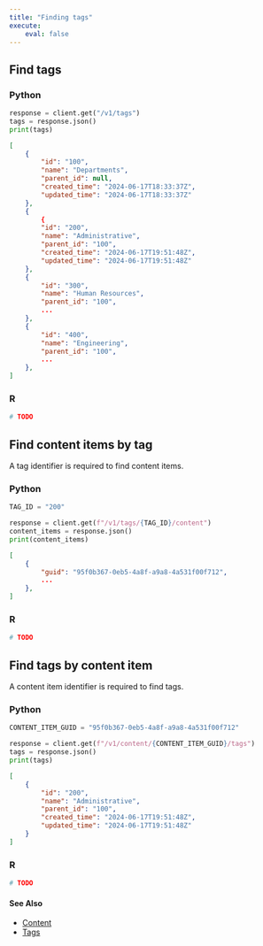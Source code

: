 ```yaml
---
title: "Finding tags"
execute:
    eval: false
---
```


## Find tags

::: {.panel-tabset group="language"}

### Python

```python
response = client.get("/v1/tags")
tags = response.json()
print(tags)
```

```json
[
    {
        "id": "100",
        "name": "Departments",
        "parent_id": null,
        "created_time": "2024-06-17T18:33:37Z",
        "updated_time": "2024-06-17T18:33:37Z"
    },
    {
        {
        "id": "200",
        "name": "Administrative",
        "parent_id": "100",
        "created_time": "2024-06-17T19:51:48Z",
        "updated_time": "2024-06-17T19:51:48Z"
    },
    {
        "id": "300",
        "name": "Human Resources",
        "parent_id": "100",
        ...
    },
    {
        "id": "400",
        "name": "Engineering",
        "parent_id": "100",
        ...
    },
]
```


### R

```r
# TODO
```

:::


## Find content items by tag

A tag identifier is required to find content items.

::: {.panel-tabset group="language"}

### Python

```python
TAG_ID = "200"

response = client.get(f"/v1/tags/{TAG_ID}/content")
content_items = response.json()
print(content_items)
```

```json
[
    {
        "guid": "95f0b367-0eb5-4a8f-a9a8-4a531f00f712",
        ...
    },
]
```


### R

```r
# TODO
```

:::

## Find tags by content item

A content item identifier is required to find tags.

::: {.panel-tabset group="language"}

### Python

```python
CONTENT_ITEM_GUID = "95f0b367-0eb5-4a8f-a9a8-4a531f00f712"

response = client.get(f"/v1/content/{CONTENT_ITEM_GUID}/tags")
tags = response.json()
print(tags)
```

```json
[
    {
        "id": "200",
        "name": "Administrative",
        "parent_id": "100",
        "created_time": "2024-06-17T19:51:48Z",
        "updated_time": "2024-06-17T19:51:48Z"
    }
]
```


### R

```r
# TODO
```

:::

#### See Also

- [Content](../../content/index.qmd)
- [Tags](../index.qmd)
